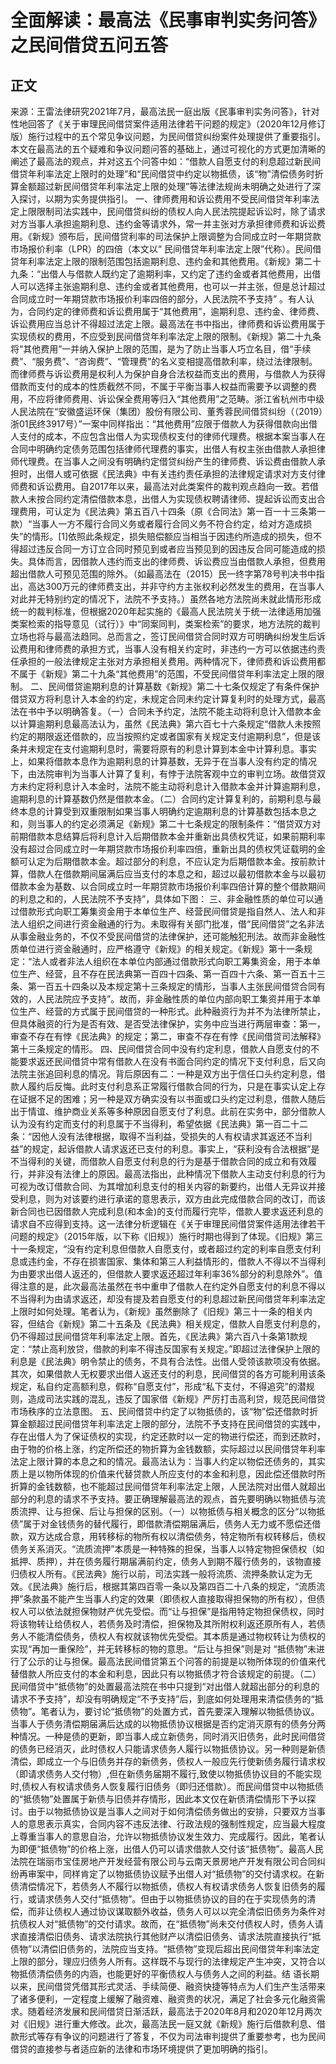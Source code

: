 # 全面解读：最高法《民事审判实务问答》之民间借贷五问五答
## 正文
 来源：王雷法律研究2021年7月，最高法民一庭出版《民事审判实务问答》，针对性地回答了《关于审理民间借贷案件适用法律若干问题的规定》（2020年12月修订版）施行过程中的五个常见争议问题，为民间借贷纠纷案件处理提供了重要指引。本文在最高法的五个疑难和争议问题问答的基础上，通过可视化的方式更加清晰的阐述了最高法的观点，并对这五个问答中如：“借款人自愿支付的利息超过新民间借贷年利率法定上限时的处理”和“民间借贷中约定以物抵债，该“物”清偿债务时折算金额超过新民间借贷年利率法定上限的处理”等法律法规尚未明确之处进行了深入探讨，以期为实务提供指引。 一、律师费用和诉讼费用不受民间借贷年利率法定上限限制司法实践中，民间借贷纠纷的债权人向人民法院提起诉讼时，除了请求对方当事人承担逾期利息、违约金等请求外，常一并主张对方承担律师费和诉讼费用。《新规》颁布后，民间借贷利率的司法保护上限调整为合同成立时一年期贷款市场报价利率（LPR）的四倍（本文以“ 民间借贷年利率法定上限”代称）。民间借贷年利率法定上限的限制范围包括逾期利息、违约金和其他费用。《新规》第二十九条：“出借人与借款人既约定了逾期利率，又约定了违约金或者其他费用，出借人可以选择主张逾期利息、违约金或者其他费用，也可以一并主张，但是总计超过合同成立时一年期贷款市场报价利率四倍的部分，人民法院不予支持” 。有人认为，合同约定的律师费和诉讼费用属于“其他费用”，逾期利息、违约金、律师费、诉讼费用应当总计不得超过法定上限。最高法在书中指出，律师费和诉讼费用属于实现债权的费用，不应受到民间借贷年利率法定上限的限制。《新规》第二十九条将“其他费用”一并纳入保护上限的范围，是为了防止当事人巧立名目，借“手续费”、“服务费”、“咨询费”、“管理费”的名义变相提高借款利率，绕过法律限制。而律师费与诉讼费用是权利人为保护自身合法权益而支出的费用，与借款人为获得借款而支付的成本的性质截然不同，不属于平衡当事人权益而需要予以调整的费用，不应将律师费用、诉讼保全费用等归入“其他费用”之范畴。浙江省杭州市中级人民法院在“安徽盛运环保（集团）股份有限公司、董秀蓉民间借贷纠纷（（2019）浙01民终3917号）”一案中同样指出：“其他费用”应限于借款人为获得借款向出借人支付的成本，不应包含出借人为实现债权支付的律师代理费。根据本案当事人在合同中明确约定债务范围包括律师代理费的事实，出借人有权主张由借款人承担律师代理费。在当事人之间没有明确约定借贷纠纷产生的律师费、诉讼费由借款人承担时，出借人或可依据《民法典》中有关违约责任承担的法律规定请求对方支付律师费和诉讼费用。自2017年以来，最高法对此类案件的裁判观点趋向一致。若借款人未按合同约定清偿借款本息，出借人为实现债权聘请律师、提起诉讼而支出合理费用，可认定为《民法典》第五百八十四条（原《合同法》第一百一十三条第一款）“当事人一方不履行合同义务或者履行合同义务不符合约定，给对方造成损失”的情形。[1]依照此条规定，损失赔偿额应当相当于因违约所造成的损失，但不得超过违反合同一方订立合同时预见到或者应当预见到的因违反合同可能造成的损失。具体而言，因借款人违约而支出的律师费、诉讼费应当由借款人承担，但费用超出借款人可预见范围的除外。（如最高法在（2015）民一终字第78号判决书中指出，高达300万元的律师费支出，并非守约方主张权利必然发生的费用，在当事人对此并无特别约定的情况下，法院不予支持。）虽然各地方法院尚未就此情形形成统一的裁判标准，但根据2020年起实施的《最高人民法院关于统一法律适用加强类案检索的指导意见（试行）》中“同案同判，类案检索”的要求，地方法院的裁判立场也将与最高法趋同。总而言之，签订民间借贷合同时双方可明确纠纷发生后诉讼费用和律师费的承担方式，当事人没有相关约定时，非违约一方可以依据违约责任承担的一般法律规定主张对方承担相关费用。两种情况下，律师费和诉讼费用都不属于《新规》第二十九条“其他费用”的范围，不受民间借贷年利率法定上限的限制。 二、民间借贷逾期利息的计算基数《新规》第二十七条仅规定了有条件保护借贷双方将利息计入本金的约定，未规定合同未约定计算复利时的处理方式，最高法在书中予以明确答复。（一）合同未予约定，法院不能主动将利息计入借款本金以计算逾期利息最高法认为，虽然《民法典》第六百七十六条规定“借款人未按照约定的期限返还借款的，应当按照约定或者国家有关规定支付逾期利息”，但是该条并未规定在支付逾期利息时，需要将原有的利息计算到本金中计算利息。事实上，如果将借款本息作为逾期利息的计算基数，无异于在当事人没有约定的情况下，由法院审判为当事人计算了复利，有悖于法院客观中立的审判立场。故借贷双方未约定将利息计入本金时，法院不能主动将利息计入借款本金并计算逾期利息，逾期利息的计算基数仍然是借款本金。（二）合同约定计算复利的，前期利息与最终本息的计算受到双重限制如果当事人明确约定逾期利息的计算基数包括本息之和，则当事人的约定必须满足《新规》第二十七条规定的限制条件：“借贷双方对前期借款本息结算后将利息计入后期借款本金并重新出具债权凭证，如果前期利率没有超过合同成立时一年期贷款市场报价利率四倍，重新出具的债权凭证载明的金额可认定为后期借款本金。超过部分的利息，不应认定为后期借款本金。按前款计算，借款人在借款期间届满后应当支付的本息之和，超过以最初借款本金与以最初借款本金为基数、以合同成立时一年期贷款市场报价利率四倍计算的整个借款期间的利息之和的，人民法院不予支持”，具体如下图：  三、非金融性质的单位可以通过借款形式向职工筹集资金用于本单位生产、经营民间借贷是指自然人、法人和非法人组织之间进行资金融通的行为。未取得有关部门批准，借“民间借贷”之名非法从事金融业务的，不仅不受民间借贷的法律保护，还可能触犯刑法。故而非金融性质单位进行资金融通时，应严格遵守《新规》的相关规定。《新规》第十一条规定：“法人或者非法人组织在本单位内部通过借款形式向职工筹集资金，用于本单位生产、经营，且不存在民法典第一百四十四条、第一百四十六条、第一百五十三条、第一百五十四条以及本规定第十三条规定的情形，当事人主张民间借贷合同有效的，人民法院应予支持”。故而，非金融性质的单位内部向职工集资并用于本单位生产、经营的方式属于民间借贷的一种形式。此种融资行为并不为法律所禁止，但具体融资的行为是否有效、是否受法律保护，实务中应当进行两层审查：第一，审查不存在有悖《民法典》的规定；第二，审查不存在有悖《民间借贷司法解释》第十三条规定的情形。 四、民间借贷合同中没有约定利息，借款人自愿支付的不能要求返还民间借贷中常有借款人在没有书面合同约定的情况下支付利息，后又向法院主张追回利息的情况。背后原因有二：一种是双方出于信任口头约定利息，借款人履约后反悔。此时支付利息系正常履行借款合同的行为，只是在事实认定上存在证据不足的困难；另一种是双方确实没有以书面或口头约定过利息，借款人随后出于情谊、维护商业关系等多种原因自愿支付了利息。此前在实务中，部分借款人认为没有约定而支付的利息属于不当得利，希望依据《民法典》第一百二十二条：“因他人没有法律根据，取得不当利益，受损失的人有权请求其返还不当利益”的规定，起诉借款人请求返还已支付的利息。事实上，“获利没有合法根据”是不当得利的关键，而借款人自愿支付利息的行为是基于借款合同的成立和有效履行，并非没有法律上的原因。最高法指出，此种情况下借款人主动支付利息的行为可视为改订借款合同、为其增加利息支付的相关内容的新要约，出借人无异议并接受利息，则为对该要约进行承诺的意思表示，双方由此完成借款合同的改订，而该新合同也已因借款人完成利息(和本金)的支付而履行完毕，借款人要求返还利息的请求自不应得到支持。这一法律分析逻辑在《关于审理民间借贷案件适用法律若干问题的规定》（2015年版，以下称《旧规》）施行时期也得到了体现。《旧规》第三十一条规定，“没有约定利息但借款人自愿支付，或者超过约定的利率自愿支付利息或违约金，不存在损害国家、集体和第三人利益情形的，借款人不得以不当得利为由要求出借人返还的，但借款人要求返还超过年利率36%部分的利息除外”。值得注意的是，此次最高法虽然在书中重申了借款人在约定外自愿支付的利息不得以不当得利为由请求返还，却没有提及若自愿支付的利息超过新民间借贷年利率法定上限时如何处理。笔者认为，《新规》虽然删除了《旧规》第三十一条的相关内容，但结合《新规》第二十五条及《民法典》相关规定，借款人自愿支付利息的，仍不得超过民间借贷年利率法定上限。首先，《民法典》第六百八十条第1款规定：“禁止高利放贷，借款的利率不得违反国家有关规定。”即超过法律保护上限的利息是《民法典》明令禁止的债务，不具有合法性。出借人受领该款项没有依据。其次，如果借款人无权要求出借人返还支付的利息，民间借贷的各方可能利用该条规定，私自约定高额利息，假称“自愿支付”，形成“私下支付，不得追究”的潜规则，造成司法实践的混乱，违反了国家借《新规》严厉打击高利贷，规范民间借贷市场秩序的立法意图。 五、民间借贷中约定了以物抵债的，该“物”偿还借款时折算金额超过民间借贷年利率法定上限的部分，法院不予支持在民间借贷的实践中，存在出借人为了保证债权的实现，约定还款时以一定的物进行偿还，而到还款时，由于物的价格上涨，约定所偿还的物折算为金钱数额，实际超过以民间借贷年利率法定上限计算的本息之和的情况。最高法认为：当事人约定以物偿还债务的，其实质上是以物所体现的价值来代替贷款人所应支付的本金和利息，因此偿还借款时所折算的金钱数额，也不能超过民间借贷年利率法定上限，人民法院对出借人就超出部分的利息的请求不予支持。要正确理解最高法的观点，首先要明确以物抵债与流质流押、让与担保、后让与担保的区别。（一）以物抵债与相关概念的区分“以物抵债”属于对金钱债务的替代履行，即借款清偿期届满后，债务人无力或不愿偿还借款，双方达成合意，用转移标的物所有权以清偿债务，特定物所有权转移后，债权债务关系消灭。“流质流押”本质是一种特殊的担保，当事人以特定物担保债权（如抵押、质押），并在债务履行期届满前约定，债务人到期不履行债务的，该物直接归债权人所有。《民法典》施行以前，司法实践一般将流质、流押条款认定为无效。《民法典》施行后，根据其第四百零一条以及第四百二十八条的规定，“流质流押”条款虽不能产生当事人约定的效果（即债权人直接取得担保物的所有权），但债权人可以依法就担保物财产优先受偿。而“让与担保”是指用特定物担保债权，同时将该物转让给债权人，若债务及时清偿，担保物及其所附权利返还原所有人，若债务人不能清偿债务，债权人有权就该物优先受偿。其本质是通过物权转让为债权的实现“再加一重保险”，并无转移标的物的意思。“后让与担保”则是对 “抵债物”未进行了公示的让与担保。最高法民间借贷第五个问答的前提是以物所体现的价值来代替借款人所应支付的本金和利息，因此只有以物抵债才符合该规定的前提。（二）民间借贷中“抵债物”的处置最高法院在书中只提到“对出借人就超出部分的利息的请求不予支持”，却没有明确规定“不予支持”后，到底如何处理用来清偿债务的“抵债物”。笔者认为，要讨论“抵债物”的处置方式，首先要深入理解以物抵债协议。当事人于债务清偿期届满后达成的以物抵债协议根据是否约定消灭原有的债务分两种情况。一种是债的更新，即当事人成立新债务，同时消灭旧债务，此时民间借贷的债务已经消灭，此时债权人只能请求债务人履行以物抵债协议。另一种则是新债清偿，即成立一个与旧债务并存的新债务，债权人一般应先行使新债务履行请求权（即请求债务人交付物）,但在新债务届期不履行,致使以物抵债协议目的不能实现时,债权人有权请求债务人恢复履行旧债务（即归还借款）。而民间借贷中以物抵债的“抵债物”处置属于新债与旧债并存情形，因此本文仅在新债清偿情形下予以探讨。由于以物抵债协议是当事人之间对于如何清偿债务做出的安排，只要双方当事人的意思表示真实，合同内容不违反法律、行政法规的强制性规定，应当最大程度上尊重当事人的意思自治，允许以物抵债协议发生效力、完成履行。因此，笔者认为即便“抵债物”的价格上涨，出借人仍可以请求借款人交付该“抵债物”。最高人民法院在瑞丽市宝佳房地产开发经营有限公司与云南天景房地产开发有限公司合同纠纷再审案中，同样肯定了以物抵债协议赋予出借人对“抵债物”的交付请求权。在新债清偿情况下，若债务人不履行以物抵债，债权人有权请求债务人恢复旧债务的履行，或请求债务人交付“抵债物”。但由于以物抵债协议的目的在于实现债务的清偿，而非让债权人通过协议谋取额外收益，债务人可以以完全清偿旧债务为条件对抗债权人对“抵债物”的交付请求。故而，在“抵债物”尚未交付债权人时，债务人请求直接清偿旧债务、请求法院执行其他财产以清偿旧债务、请求法院直接执行“抵债物”以清偿旧债务的，法院应当支持。“抵债物”变现后超出民间借贷年利率法定上限的部分，理应归债务人所有。这样既不与现行的法律规定产生冲突，又符合以物抵债清偿债务的内涵，也能更好的平衡债权人与债务人之间的利益。结  语长期以来，民间借贷凭借其形式灵活、手续简便、融资快捷等特点为人们生产生活带来了诸多便利，一定程度上缓解了融资难、融资贵的状况，满足了社会多元化融资需求。随着经济发展和民间借贷日渐活跃，最高法于2020年8月和2020年12月两次对《旧规》进行重大修改。此次，最高法民一庭又就《新规》施行后借款利息、借款形式等存有争议的问题进行了答复，不仅为司法审判提供了重要参考，也为民间借贷的直接参与者适应新的法律和市场环境提供了更加明确的指引。